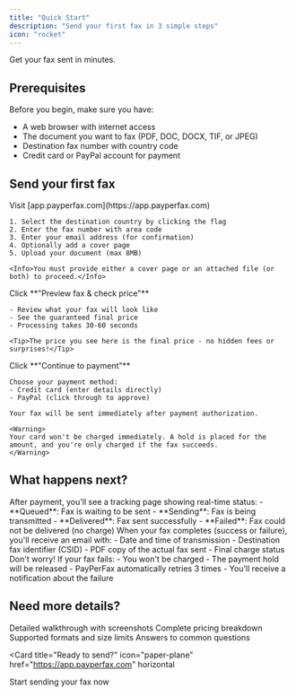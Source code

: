 ```yaml
---
title: "Quick Start"
description: "Send your first fax in 3 simple steps"
icon: "rocket"
---
```


Get your fax sent in minutes.

## Prerequisites

Before you begin, make sure you have:

- A web browser with internet access
- The document you want to fax (PDF, DOC, DOCX, TIF, or JPEG)
- Destination fax number with country code
- Credit card or PayPal account for payment

## Send your first fax

<Steps>
  <Step title="Upload your document">
    Visit [app.payperfax.com](https://app.payperfax.com)

    1. Select the destination country by clicking the flag
    2. Enter the fax number with area code
    3. Enter your email address (for confirmation)
    4. Optionally add a cover page
    5. Upload your document (max 8MB)

    <Info>You must provide either a cover page or an attached file (or both) to proceed.</Info>
  </Step>

  <Step title="Preview and confirm pricing">
    Click **"Preview fax & check price"**

    - Review what your fax will look like
    - See the guaranteed final price
    - Processing takes 30-60 seconds

    <Tip>The price you see here is the final price - no hidden fees or surprises!</Tip>
  </Step>

  <Step title="Pay and send">
    Click **"Continue to payment"**

    Choose your payment method:
    - Credit card (enter details directly)
    - PayPal (click through to approve)

    Your fax will be sent immediately after payment authorization.

    <Warning>
    Your card won't be charged immediately. A hold is placed for the amount, and you're only charged if the fax succeeds.
    </Warning>
  </Step>
</Steps>

## What happens next?

<AccordionGroup>
  <Accordion title="Track your fax" icon="chart-line">
    After payment, you'll see a tracking page showing real-time status:
    - **Queued**: Fax is waiting to be sent
    - **Sending**: Fax is being transmitted
    - **Delivered**: Fax sent successfully
    - **Failed**: Fax could not be delivered (no charge)
  </Accordion>

  <Accordion title="Receive confirmation" icon="envelope">
    When your fax completes (success or failure), you'll receive an email with:
    - Date and time of transmission
    - Destination fax identifier (CSID)
    - PDF copy of the actual fax sent
    - Final charge status
  </Accordion>

  <Accordion title="If your fax fails" icon="shield">
    Don't worry! If your fax fails:
    - You won't be charged
    - The payment hold will be released
    - PayPerFax automatically retries 3 times
    - You'll receive a notification about the failure
  </Accordion>
</AccordionGroup>

## Need more details?

<CardGroup cols={2}>
  <Card
    title="Step-by-Step Guide"
    icon="list-check"
    href="/sending-faxes/step-by-step-guide"
  >
    Detailed walkthrough with screenshots
  </Card>
  <Card
    title="Pricing & Payment"
    icon="dollar-sign"
    href="/pricing/pricing"
  >
    Complete pricing breakdown
  </Card>
  <Card
    title="File Requirements"
    icon="file"
    href="/sending-faxes/file-requirements"
  >
    Supported formats and size limits
  </Card>
  <Card
    title="FAQ"
    icon="circle-question"
    href="/faq"
  >
    Answers to common questions
  </Card>
</CardGroup>

<Card
  title="Ready to send?"
  icon="paper-plane"
  href="https://app.payperfax.com"
  horizontal
>
  Start sending your fax now
</Card>
